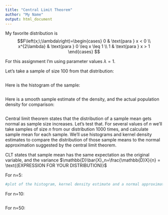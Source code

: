 ```yaml
---
title: "Central Limit Theorem"
author: "My Name"
output: html_document
---
```


My favorite distribution is $$F\left(x;\;\lambda\right)=\begin{cases}
0 & \text{para } x < 0 \\
x^{2\lambda} & \text{para } 0 \leq x \leq 1 \\
1 & \text{para } x > 1
\end{cases}
$$

For this assignment I'm using parameter values $\lambda=1$.

Let's take a sample of size 100 from that distribution:
```r
```

Here is the histogram of the sample:
```r
```

Here is a smooth sample estimate of the density, and the actual population density for comparison:
```r
```

Central limit theorem states that the distribution of a sample mean gets normal as sample size increases. Let's test that. For several values of $n$ we'll take samples of size $n$ from our distribution 1000 times, and calculate sample mean for each sample. We'll use histograms and kernel density estimates to compare the distribution of those sample means to the normal approximation suggested by the central limit theorem. 

CLT states that sample mean has the same expectation as the original variable, and the variance $\mathbb{D}\bar{X}_n=\frac{\mathbb{D}X}{n} = \text{(EXPRESSION FOR YOUR DISTRIBUTION)}$

For n=5:
```r
#plot of the histogram, kernel density estimate and a normal approximation from CLT to compare 
```

For n=10:
```r
```

For n=50:
```r
```

